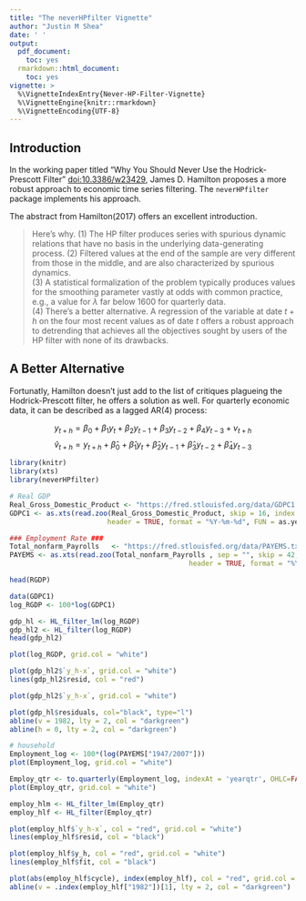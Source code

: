 ```yaml
---
title: "The neverHPfilter Vignette"
author: "Justin M Shea"
date: ' '
output:
  pdf_document:
    toc: yes
  rmarkdown::html_document:
    toc: yes
vignette: >
  %\VignetteIndexEntry{Never-HP-Filter-Vignette}  
  %\VignetteEngine{knitr::rmarkdown}  
  %\VignetteEncoding{UTF-8}
---
```



\newpage

## Introduction

In the working paper titled "Why You Should Never Use the Hodrick-Prescott Filter" <doi:10.3386/w23429>, James D. Hamilton proposes a more robust approach to economic time series filtering. The `neverHPfilter` package implements his approach.

The abstract from Hamilton(2017) offers an excellent introduction.


  >Here’s why. 
  (1) The HP filter produces series with spurious dynamic relations that have no basis in the underlying data-generating process. 
  (2) Filtered values at the end of the sample are very different from those in the middle, and are also characterized by spurious dynamics.  
  (3) A statistical formalization of the problem typically produces values for the smoothing parameter vastly at odds with common practice, e.g., a value for $\lambda$ far below 1600 for quarterly data.  
  (4) There’s a better alternative. A regression of the variable at date $t + h$ on the four most recent values as of date $t$ offers a robust approach to detrending that achieves all the objectives sought by users of the HP filter with none of its drawbacks.

## A Better Alternative

Fortunatly, Hamilton doesn't just add to the list of critiques plagueing the Hodrick-Prescott filter, he offers a solution as well. For quarterly economic data, it can be described as a lagged AR(4) process:

$$y_{t+h} = \beta_0 + \beta_1 y_t + \beta_2 y_{t-1} +\beta_3 y_{t-2} + \beta_4 y_{t-3} + v_{t+h}$$
$$\hat{v}_{t+h} = y_{t+h} + \hat{\beta}_0 + \hat{\beta}_1 y_t + \hat{\beta}_2 y_{t-1} + \hat{\beta}_3 y_{t-2} + \hat{\beta}_4 y_{t-3}$$

\newpage

```r
library(knitr)
library(xts)
library(neverHPfilter)
```

```r
# Real GDP
Real_Gross_Domestic_Product <- "https://fred.stlouisfed.org/data/GDPC1.txt"
GDPC1 <- as.xts(read.zoo(Real_Gross_Domestic_Product, skip = 16, index.column = 1,
                        header = TRUE, format = "%Y-%m-%d", FUN = as.yearqtr))

### Employment Rate ###
Total_nonfarm_Payrolls   <- "https://fred.stlouisfed.org/data/PAYEMS.txt"
PAYEMS <- as.xts(read.zoo(Total_nonfarm_Payrolls , sep = "", skip = 42, index.column = 1,
                                            header = TRUE, format = "%Y-%m-%d", FUN = as.yearmon))

head(RGDP)
```

```r
data(GDPC1)
log_RGDP <- 100*log(GDPC1)

gdp_hl <- HL_filter_lm(log_RGDP)
gdp_hl2 <- HL_filter(log_RGDP)
head(gdp_hl2)
```

```r
plot(log_RGDP, grid.col = "white")
```

```r
plot(gdp_hl2$`y_h-x`, grid.col = "white")
lines(gdp_hl2$resid, col = "red")
```

```r
plot(gdp_hl2$`y_h-x`, grid.col = "white")
```

```r
plot(gdp_hl$residuals, col="black", type="l")
abline(v = 1982, lty = 2, col = "darkgreen")
abline(h = 0, lty = 2, col = "darkgreen")
```

```r
# household
Employment_log <- 100*(log(PAYEMS["1947/2007"]))
plot(Employment_log, grid.col = "white")
```

```r
Employ_qtr <- to.quarterly(Employment_log, indexAt = 'yearqtr', OHLC=FALSE)
plot(Employ_qtr, grid.col = "white")
```

```r
employ_hlm <- HL_filter_lm(Employ_qtr)
employ_hlf <- HL_filter(Employ_qtr)

plot(employ_hlf$`y_h-x`, col = "red", grid.col = "white")
lines(employ_hlf$resid, col = "black")
```

```r
plot(employ_hlf$y_h, col = "red", grid.col = "white")
lines(employ_hlf$fit, col = "black")
```

```r
plot(abs(employ_hlf$cycle), index(employ_hlf), col = "red", grid.col = "white")
abline(v = .index(employ_hlf["1982"])[1], lty = 2, col = "darkgreen")
```
